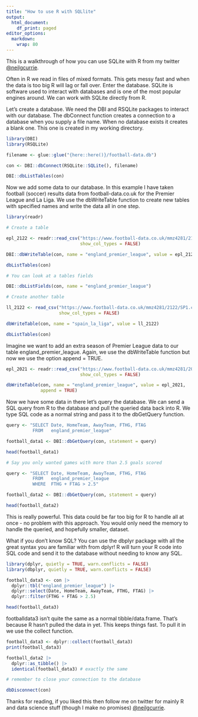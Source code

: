 ```yaml
---
title: "How to use R with SQLlite"
output:
  html_document:
    df_print: paged
editor_options:
  markdown:
    wrap: 80
---
```


This is a walkthrough of how you can use SQLite with R from my twitter [\@neilgcurrie](https://twitter.com/neilgcurrie).

Often in R we read in files of mixed formats. This gets messy fast and when the
data is too big R will lag or fall over. Enter the database. SQLite is software
used to interact with databases and is one of the most popular engines around.
We can work with SQLite directly from R.

Let's create a database. We need the DBI and RSQLite packages to interact with
our database. The dbConnect function creates a connection to a database when you
supply a file name. When no database exists it creates a blank one. This one is
created in my working directory.

```r
library(DBI)     
library(RSQLite)

filename <- glue::glue("{here::here()}/football-data.db")

con <- DBI::dbConnect(RSQLite::SQLite(), filename)

DBI::dbListTables(con)
```

Now we add some data to our database. In this example I have taken football
(soccer) results data from football-data.co.uk for the Premier League and La
Liga. We use the dbWriteTable function to create new tables with specified names
and write the data all in one step.

```r
library(readr)

# Create a table

epl_2122 <- readr::read_csv("https://www.football-data.co.uk/mmz4281/2122/E0.csv", 
                            show_col_types = FALSE)

DBI::dbWriteTable(con, name = "england_premier_league", value = epl_2122)

dbListTables(con) 

# You can look at a tables fields

DBI::dbListFields(con, name = "england_premier_league")

# Create another table

ll_2122 <- read_csv("https://www.football-data.co.uk/mmz4281/2122/SP1.csv", 
                    show_col_types = FALSE)

dbWriteTable(con, name = "spain_la_liga", value = ll_2122)

dbListTables(con)
```

Imagine we want to add an extra season of Premier League data to our table
england_premier_league. Again, we use the dbWriteTable function but now we use
the option append = TRUE.

```r
epl_2021 <- readr::read_csv("https://www.football-data.co.uk/mmz4281/2021/E0.csv",
                            show_col_types = FALSE)

dbWriteTable(con, name = "england_premier_league", value = epl_2021, 
             append = TRUE)
```

Now we have some data in there let's query the database. We can send a SQL query
from R to the database and pull the queried data back into R. We type SQL code
as a normal string and pass it to the dbGetQuery function.

```r
query <- "SELECT Date, HomeTeam, AwayTeam, FTHG, FTAG
          FROM   england_premier_league"

football_data1 <- DBI::dbGetQuery(con, statement = query)

head(football_data1)

# Say you only wanted games with more than 2.5 goals scored

query <- "SELECT Date, HomeTeam, AwayTeam, FTHG, FTAG
          FROM   england_premier_league
          WHERE  FTHG + FTAG > 2.5"

football_data2 <- DBI::dbGetQuery(con, statement = query)

head(football_data2)
```

This is really powerful. This data could be far too big for R to handle all at
once - no problem with this approach. You would only need the memory to handle
the queried, and hopefully smaller, dataset.

What if you don't know SQL? You can use the dbplyr package with all the great
syntax you are familiar with from dplyr! R will turn your R code into SQL code
and send it to the database without needing to know any SQL.

```r
library(dplyr, quietly = TRUE, warn.conflicts = FALSE)
library(dbplyr, quietly = TRUE, warn.conflicts = FALSE)

football_data3 <- con |>
  dplyr::tbl("england_premier_league") |>
  dplyr::select(Date, HomeTeam, AwayTeam, FTHG, FTAG) |>
  dplyr::filter(FTHG + FTAG > 2.5)

head(football_data3)
```

footballdata3 isn't quite the same as a normal tibble/data.frame. That's because
R hasn't pulled the data in yet. This keeps things fast. To pull it in we use
the collect function.

```r
football_data3 <- dplyr::collect(football_data3)
print(football_data3)

football_data2 |> 
  dplyr::as_tibble() |> 
  identical(football_data3) # exactly the same

# remember to close your connection to the database

dbDisconnect(con) 
```

Thanks for reading, if you liked this then follow me on twitter for mainly R and 
data science stuff (though I make no promises) [\@neilgcurrie](https://twitter.com/neilgcurrie).
